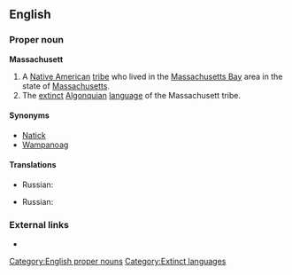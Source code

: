 ==English==

===Proper noun===
'''Massachusett'''

# A [[Native American]] [[tribe]] who lived in the [[Massachusetts Bay]] area in the state of [[Massachusetts]].
# The [[extinct]] [[Algonquian]] [[language]] of the Massachusett tribe.

====Synonyms====
{{checksyns}}
*[[Natick]]
*[[Wampanoag]]

====Translations====
{{trans-top|tribe}}
* Russian: {{t|ru|массачусет|tr=|sc=Cyrl}}
{{trans-mid}}
{{trans-bottom}}

{{trans-top|language}}
* Russian: {{t|ru|массачусетский|tr=|sc=Cyrl}}
{{trans-mid}}
{{trans-bottom}}

===External links===
*{{ethnologue|code=wam}}

[[Category:English proper nouns]]
[[Category:Extinct languages]]